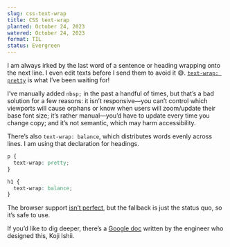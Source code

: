 ```yaml
---
slug: css-text-wrap
title: CSS text-wrap
planted: October 24, 2023
watered: October 24, 2023
format: TIL
status: Evergreen
---
```


I am always irked by the last word of a sentence or heading wrapping onto the next line. I even edit texts before I send them to avoid it 😅. [`text-wrap: pretty`](https://developer.chrome.com/en/blog/css-text-wrap-pretty/) is what I’ve been waiting for!

I’ve manually added `nbsp;` in the past a handful of times, but that’s a bad solution for a few reasons: it isn’t responsive—you can’t control which viewports will cause orphans or know when users will zoom/update their base font size; it’s rather manual—you’d have to update every time you change copy; and it’s not semantic, which may harm accessibility.

There’s also `text-wrap: balance`, which distributes words evenly across lines. I am using that declaration for headings.

```css styles.css
p {
  text-wrap: pretty;
}

h1 {
  text-wrap: balance;
}
```

The browser support [isn’t perfect](https://caniuse.com/?search=css%20text-wrap%20pretty), but the fallback is just the status quo, so it’s safe to use.

If you’d like to dig deeper, there’s a [Google doc](https://docs.google.com/document/d/1jJFD8nAUuiUX6ArFZQqQo8yTsvg8IuAq7oFrNQxPeqI) written by the engineer who designed this, Koji Ishii.
